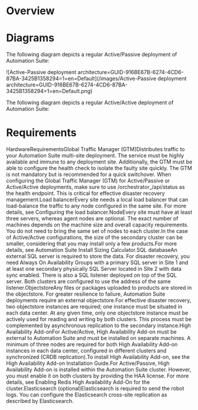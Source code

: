 ﻿# Overview

# Diagrams

The following
                    diagram depicts a regular Active/Passive deployment of Automation Suite:

![Active-Passive deployment architecture=GUID-916BE67B-6274-4CD6-87BA-3425B1358294=1=en=Default](/images/Active-Passive deployment architecture=GUID-916BE67B-6274-4CD6-87BA-3425B1358294=1=en=Default.png)

The
                following diagram depicts a regular Active/Active deployment of Automation
                Suite:



# Requirements

HardwareRequirementsGlobal Traffic
                                    Manager (GTM)Distributes traffic
                                    to your Automation Suite multi-site deployment. The service must
                                    be highly available and immune to any deployment site.
                                    Additionally, the GTM must be able to configure the health check
                                    to isolate the faulty site quickly. The GTM is not mandatory but
                                    is recommended for a quick switchover. When configuring the
                                        Global Traffic Manager (GTM) for Active/Passive or Active/Active deployments, make sure to use
                                            /orchestrator_/api/status as the health
                                        endpoint. This is critical for effective disaster recovery
                                        management.Load
                                    balancerEvery site needs a
                                    local load balancer that can load-balance the traffic to any
                                    node configured in the same site. For more details, see Configuring the load balancer.NodeEvery site must have at least three
                                        servers, whereas agent nodes are optional. The exact number
                                        of machines depends on the machine size and overall capacity
                                        requirements. You do not need to bring the same set of nodes
                                        to each cluster.In the case of Active/Active
                                        configurations, the size of the secondary cluster can be
                                        smaller, considering that you may install only a few
                                        products.For more details, see Automation Suite Install Sizing
                                    Calculator.SQL databaseAn external SQL server is required
                                        to store the data. For disaster recovery, you need Always On
                                        Availability Groups with a primary SQL server in Site 1 and
                                        at least one secondary physically SQL Server located in Site
                                        2 with data sync enabled. There is also a SQL listener
                                        deployed on top of the SQL server. Both clusters are
                                        configured to use the address of the same listener.ObjectstoreAny files or
                                        packages uploaded to products are stored in the objectstore.
                                        For greater resilience to failure, Automation Suite
                                        deployments require an external objectstore.For
                                        effective disaster recovery, two objectstore instances are
                                        required; one instance must be situated in each data center.
                                        At any given time, only one objectstore instance must be
                                        actively used for reading and writing by both clusters. This
                                        process must be complemented by asynchronous replication to
                                        the secondary instance.High Availability Add-onFor Active/Active, High Availability Add-on must be external
                                        to Automation Suite and must be installed on separate
                                        machines. A minimum of three nodes are required for both
                                        High Availability Add-on instances in each data center,
                                        configured in different clusters and synchronized (CRDB
                                        replication).To install High Availability Add-on, see the High Availability Add-on Installation
                                            Guide.For Active/Passive, High Availability Add-on is installed
                                        within the Automation Suite cluster. However, you must
                                        enable it on both clusters by providing the HAA license. For
                                        more details, see Enabling Redis High Availability Add-On for the
                                            cluster.Elasticsearch
                                    (optional)Elasticsearch is required to send the robot logs. You can
                                        configure the Elasticsearch cross-site replication as
                                        described by Elasticsearch.
